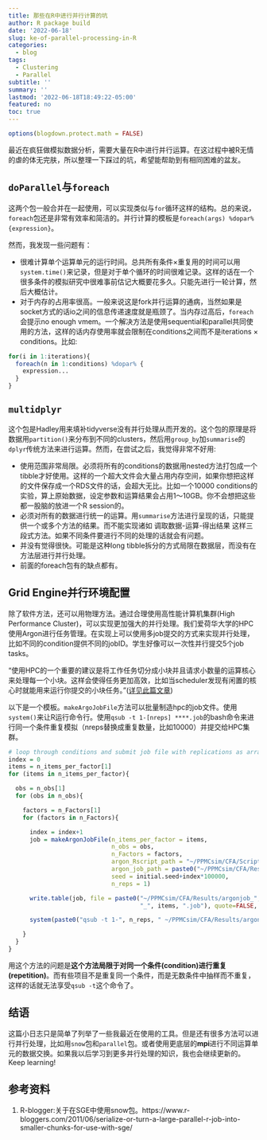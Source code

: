 ```yaml
---
title: 那些在R中进行并行计算的坑
author: R package build
date: '2022-06-18'
slug: ke-of-parallel-processing-in-R
categories:
  - blog
tags:
  - Clustering
  - Parallel
subtitle: ''
summary: ''
lastmod: '2022-06-18T18:49:22-05:00'
featured: no
toc: true
---
```


```r
options(blogdown.protect.math = FALSE)
```

最近在疯狂做模拟数据分析，需要大量在R中进行并行运算。在这过程中被R无情的虐的体无完肤，所以整理一下踩过的坑，希望能帮助到有相同困难的盆友。

## `doParallel`与`foreach`

这两个包一般合并在一起使用，可以实现类似与`for`循环这样的结构。总的来说，`foreach`包还是非常有效率和简洁的。并行计算的模板是`foreach(args) %dopar% {expression}`。

然而，我发现一些问题有：

-   很难计算单个运算单元的运行时间。总共所有条件$\times$重复用的时间可以用`system.time()`来记录，但是对于单个循环的时间很难记录。这样的话在一个很多条件的模拟研究中很难事前估记大概要花多久。只能先进行一轮计算，然后大概估计。
-   对于内存的占用率很高。一般来说这是fork并行运算的通病，当然如果是socket方式的话io之间的信息传递速度就是瓶颈了。当内存过高后，`foreach`会提示no enough vmem。一个解决方法是使用sequential和parallel共同使用的方法，这样的话内存使用率就会限制在conditions之间而不是iterations $\times$ conditions。比如:

```r
for(i in 1:iterations){
  foreach(n in 1:conditions) %dopar% {
    expression...
  }
}
```

## `multidplyr`

这个包是Hadley用来填补tidyverse没有并行处理从而开发的。这个包的原理是将数据用`partition()`来分布到不同的clusters，然后用`group_by`加`summarise`的`dplyr`传统方法来进行运算。然而，在尝试之后，我觉得非常不好用:

-   使用范围非常局限。必须将所有的conditions的数据用nested方法打包成一个tibble才好使用。这样的一个超大文件会大量占用内存空间，如果你想把这样的文件保存成一个RDS文件的话，会超大无比。比如一个10000 conditions的实验，算上原始数据，设定参数和运算结果会占用1～10GB。你不会想把这些都一股脑的放进一个R session的。
-   必须对所有的数据进行统一的运算。用`summarise`方法进行呈现的话，只能提供一个或多个方法的结果。而不能实现诸如 调取数据-运算-得出结果 这样三段式方法。如果不同条件要进行不同的处理的话就会有问题。
-   并没有觉得很快。可能是这种long tibble拆分的方式局限在数据层，而没有在方法层进行并行处理。
-   前面的foreach包有的缺点都有。

## Grid Engine并行环境配置

除了软件方法，还可以用物理方法。通过合理使用高性能计算机集群(High Performance Cluster)，可以实现更加强大的并行处理。我们爱荷华大学的HPC使用Argon进行任务管理。在实现上可以使用多job提交的方式来实现并行处理，比如不同的condition提供不同的jobID。学生好像可以一次性并行提交5个job tasks。

“使用HPC的一个重要的建议是将工作任务切分成小块并且请求小数量的运算核心来处理每一个小块。这样会使得任务更加高效，比如当scheduler发现有闲置的核心时就能用来运行你提交的小块任务。”([详见此篇文章](https://www.r-bloggers.com/2011/06/serialize-or-turn-a-large-parallel-r-job-into-smaller-chunks-for-use-with-sge/))

以下是一个模板。`makeArgoJobFile`方法可以批量制造hpc的job文件。使用`system()`来让R运行命令行。使用`qsub -t 1-[nreps] ****.job`的bash命令来进行同一个条件重复模拟（nreps替换成重复数量，比如10000）并提交给HPC集群。

```r
# loop through conditions and submit job file with replications as array
index = 0
items = n_items_per_factor[1]
for (items in n_items_per_factor){

  obs = n_obs[1]
  for (obs in n_obs){

    factors = n_Factors[1]
    for (factors in n_Factors){

      index = index+1
      job = makeArgonJobFile(n_items_per_factor = items,
                             n_obs = obs,
                             n_Factors = factors,
                             argon_Rscript_path = "~/PPMCsim/CFA/Script/argon_irt_onerep.R",
                             argon_job_path = paste0("~/PPMCsim/CFA/Results", index, ".sh"),
                             seed = initial.seed+index*100000,
                             n_reps = 1)

      write.table(job, file = paste0("~/PPMCsim/CFA/Results/argonjob_", obs, "_", factors,
                                     "_", items, ".job"), quote=FALSE, row.names=FALSE, col.names=FALSE)

      system(paste0("qsub -t 1-", n_reps, " ~/PPMCsim/CFA/Results/argonjob_", obs, "_", factors, "_", items, ".job"))

    }
  }
}
```

用这个方法的问题是**这个方法局限于对同一个条件(condition)进行重复(repetition)**。而有些项目不是重复同一个条件，而是无数条件中抽样而不重复，这样的话就无法享受`qsub -t`这个命令了。

## 结语

这篇小日志只是简单了列举了一些我最近在使用的工具。但是还有很多方法可以进行并行处理，比如用`snow`包和`parallel`包。或者使用更底层的**mpi**进行不同运算单元的数据交换。如果我以后学习到更多并行处理的知识，我也会继续更新的。Keep learning!

## 参考资料

1.  R-blogger:关于在SGE中使用snow包。https://www.r-bloggers.com/2011/06/serialize-or-turn-a-large-parallel-r-job-into-smaller-chunks-for-use-with-sge/
